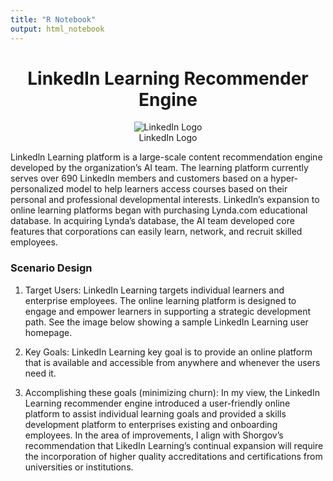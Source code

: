 ```yaml
---
title: "R Notebook"
output: html_notebook
---
```


<body>
  <center><h1>LinkedIn Learning Recommender Engine</h1></center>
  <center>![LinkedIn Logo](https://github.com/candrewxs/D607_LinkedIn/blob/main/Script/LinkedInlogo.png)</center>
  <p>Linkedln Learning platform is a large-scale content recommendation engine developed by the organization's AI team. The learning platform currently serves over 690 LinkedIn members and customers based on a hyper-personalized model to help learners access courses based on their personal and professional developmental interests. LinkedIn’s expansion to online learning platforms began with purchasing Lynda.com educational database. In acquiring Lynda’s database, the AI team developed core features that corporations can easily learn, network, and recruit skilled employees.</p> 
  <h3>Scenario Design</h3>
  <p>1.	Target Users: LinkedIn Learning targets individual learners and enterprise employees.  The online learning platform is designed to engage and empower learners in supporting a strategic development path. See the image below showing a sample LinkedIn Learning user homepage.
  
  2.	Key Goals: LinkedIn Learning key goal is to provide an online platform that is available and accessible from anywhere and whenever the users need it. 
  
  3.	Accomplishing these goals (minimizing churn): In my view, the LinkedIn Learning recommender engine introduced a user-friendly online platform to assist individual learning goals and provided a skills development platform to enterprises existing and onboarding employees. In the area of improvements, I align with Shorgov’s recommendation that LikedIn Learning's continual expansion will require the incorporation of higher quality accreditations and certifications from universities or institutions.</p>  
